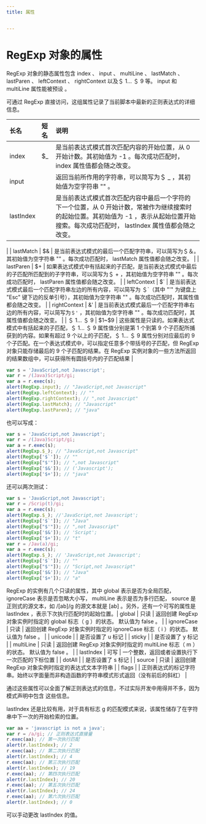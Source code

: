 ```yaml
---
title: 属性


---
```


# RegExp 对象的属性

RegExp 对象的静态属性包含 index 、 input 、 multiLine 、 lastMatch 、 lastParen 、 leftContext 、 rightContext 以及＄ 1... ＄ 9 等。
input 和 multiLine 属性能被预设 。

可通过 RegExp 直接访问，这组属性记录了当前脚本中最新的正则表达式的详细信息。

| 长名      | 短名 | 说明                                                                                                                                                                                         |
| :-------- | :--- | :------------------------------------------------------------------------------------------------------------------------------------------------------------------------------------------- |
| index     | \$\_ | 是当前表达式模式首次匹配内容的开始位置，从 0 开始计数。其初始值为 -1 。每次成功匹配时， index 属性值都会随之改变。                                                                           |
| input     |      | 返回当前所作用的字符串，可以简写为＄ \_ ，其初始值为空字符串 \"\" 。                                                                                                                         |
| lastIndex |      | 是当前表达式模式首次匹配内容中最后一个字符的下一个位置，从 0 开始计数，常被作为继续搜索时的起始位置。其初始值为 -1 ，表示从起始位置开始搜索。每次成功匹配时， lastIndex 属性值都会随之改变。 |

|
| lastMatch | \$\& | 是当前表达式模式的最后一个匹配字符串，可以简写为＄＆。其初始值为空字符串 \"\" 。每次成功匹配时， lastMatch 属性值都会随之改变。 |
| lastParen | \$+ | 如果表达式模式中有括起来的子匹配，是当前表达式模式中最后的子匹配所匹配到的子字符串，可以简写为＄ + ，其初始值为空字符串 \"\" 。每次成功匹配时， lastParen 属性值都会随之改变。 |
| leftContext | $\` | 是当前表达式模式最后一个匹配字符串左边的所有内容，可以简写为 ＄\`（其中 \"\'\" 为键盘上 \"Esc\" 键下边的反单引号），其初始值为空字符串 \"\" 。每次成功匹配时，其属性值都会随之改变。
|
| rightContext | \&\' | 是当前表达式模式最后一个匹配字符串右边的所有内容，可以简写为`＄'` ，其初始值为空字符串 \"\" 。每次成功匹配时，其属性值都会随之改变。 |
| ＄ 1... ＄ 9 | \$1~\$9 | 这些属性是只读的。如果表达式模式中有括起来的子匹配，＄ 1... ＄ 9 属性值分别是第 1 个到第 9 个子匹配所捕获到的内容。如果有超过 9 个以上的子匹配，＄ 1... ＄ 9 属性分别对应最后的 9
个子匹配。在一个表达式模式中，可以指定任意多个带括号的子匹配，但 RegExp 对象只能存储最后的 9 个子匹配的结果。在 RegExp
实例对象的一些方法所返回的结果数组中，可以获得所有圆括号内的子匹配结果
|

```js
var s = 'JavaScript,not Javascript';
var r = /(Java)Script/gi;
var a = r.exec(s);
alert(RegExp.input); // "JavaScript,not Javascript"
alert(RegExp.leftContext); // ""
alert(RegExp.rightContext); // ",not Javascript"
alert(RegExp.lastMatch); // "Javascript"
alert(RegExp.lastParen); // "java"
```

也可以写成：

```js
var s = 'JavaScript,not Javascript';
var r = /(Java)Script/gi;
var a = r.exec(s);
alert(RegExp.$_); // "JavaScript,not Javascript"
alert(RegExp['$`']); // ""
alert(RegExp["$'"]); // ",not Javascript"
alert(RegExp['$&']); // ('Javascript');
alert(RegExp['$+']); // "java"
```

还可以两次测试：

```js
var s = 'JavaScript,not Javascript';
var r = /Scrip(t)/gi;
var a = r.exec(s);
alert(RegExp.$_); //'JavaScript,not Javascript';
alert(RegExp['$`']); // "Java"
alert(RegExp["$'"]); // ",not Javascript"
alert(RegExp['$&']); // 'Script';
alert(RegExp['$+']); // "t"
var r = /Jav(a)/gi;
var a = r.exec(s);
alert(RegExp.$_); // 'JavaScript,not Javascript';
alert(RegExp['$`']); // ""
alert(RegExp["$'"]); // "Script,not Javascript"
alert(RegExp['$&']); // "Java"
alert(RegExp['$+']); // "a"
```

RegExp 的实例有几个只读的属性，其中 global 表示是否为全局匹配， ignoreCase 表示是否忽略大小写， multiLine 表示是否为多行匹配， source 是正则式的源文本，如 /[ab]/g
的源文本就是 [ab] 。另外，还有一个可写的属性是 lastIndex ，表示下次执行匹配时的起始位置。| global | 只读 | 返回创建 RegExp 对象实例时指定的 global 标志（ g ）的状态。 默认值为 false 。 |
| ignoreCase | 只读 | 返回创建 RegExp 对象实例时指定的 ignoreCase 标志（ i ）的状态。 默认值为 false 。 |
| unicode | | 是否设置了 u 标记 |
| sticky | | 是否设置了 y 标记 |
| multiLine | 只读 | 返回创建 RegExp 对象实例时指定的 multiLine 标志（ m ）的状态。 默认值为 false 。 |
| lastIndex | 可写 | 一个整数，返回或者设置执行下一次匹配的下标位置 |
| dotAll | | 是否设置了 s 标记 |
| source | 只读 | 返回创建 RegExp 对象实例时指定的表达式文本字符串 |
| flags | | 正则表达式的标记字符串。始终以字面量而非构造函数的字符串模式形式返回（没有前后的斜杠） |

通过这些属性可以全面了解正则表达式的信息，不过实际开发中用得并不多，因为模式声明中包含 这些信息。

lastIndex 还是比较有用，对于具有标志 g 的匹配模式来说，该属性储存了在字符串中下一次的开始检索的位置。

```js
var aa = 'javascript is not a java';
var r = /a/gi; // 正则表达式直接量
r.exec(aa); // 第一次执行匹配
alert(r.lastIndex); // 2
r.exec(aa); // 第二次执行匹配
alert(r.lastIndex); // 4
r.exec(aa); // 第三次执行匹配
alert(r.lastIndex); // 19
r.exec(aa); // 第四次执行匹配
alert(r.lastIndex); // 20
r.exec(aa); // 第五次执行匹配
alert(r.lastIndex); // 24
r.exec(aa); // 第六次执行匹配
alert(r.lastIndex); // 0
```

可以手动更改 lastIndex 的值。

            